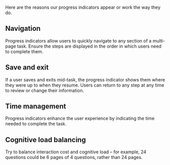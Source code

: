 Here are the reasons our progress indicators appear or work the way they do.

## Navigation

Progress indicators allow users to quickly navigate to any section of a multi-page task. Ensure the steps are displayed in the order in which users need to complete them.

## Save and exit

If a user saves and exits mid-task, the progress indicator shows them where they were up to when they resume. Users can return to any step at any time to review or change their information.

## Time management

Progress indicators enhance the user experience by indicating the time needed to complete the task.

## Cognitive load balancing

Try to balance interaction cost and cognitive load – for example, 24 questions could be 6 pages of 4 questions, rather than 24 pages.
